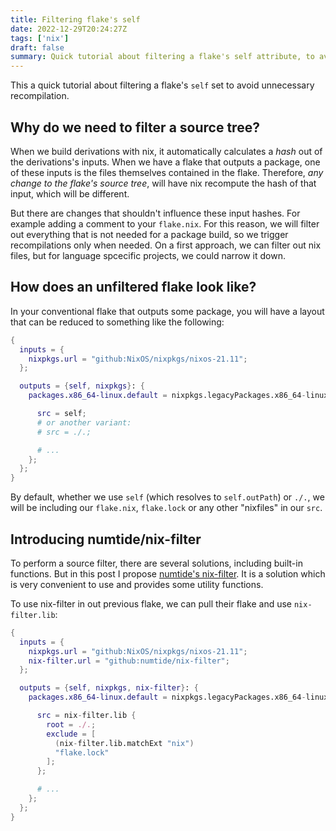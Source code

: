 ```yaml
---
title: Filtering flake's self
date: 2022-12-29T20:24:27Z
tags: ['nix']
draft: false
summary: Quick tutorial about filtering a flake's self attribute, to avoid unnecessary recompilation.
---
```


This a quick tutorial about filtering a flake's `self` set to avoid unnecessary recompilation.

## Why do we need to filter a source tree?

When we build derivations with nix, it automatically calculates a *hash* out of the derivations's inputs. When we have a flake that outputs a package, one of these inputs is the files themselves contained in the flake. Therefore, *any change to the flake's source tree*, will have nix recompute the hash of that input, which will be different.

But there are changes that shouldn't influence these input hashes. For example adding a comment to your `flake.nix`. For this reason, we will filter out everything that is not needed for a package build, so we trigger recompilations only when needed. On a first approach, we can filter out nix files, but for language spcecific projects, we could narrow it down.

## How does an unfiltered flake look like?

In your conventional flake that outputs some package, you will have a layout that can be reduced to something like the following:

```nix
{
  inputs = {
    nixpkgs.url = "github:NixOS/nixpkgs/nixos-21.11";
  };

  outputs = {self, nixpkgs}: {
    packages.x86_64-linux.default = nixpkgs.legacyPackages.x86_64-linux.stdenv.mkDerivation {

      src = self;
      # or another variant:
      # src = ./.;

      # ...
    };
  };
}
```

By default, whether we use `self` (which resolves to `self.outPath`) or `./.`, we will be including our `flake.nix`, `flake.lock` or any other "nixfiles" in our `src`.

## Introducing numtide/nix-filter

To perform a source filter, there are several solutions, including built-in functions. But in this post I propose [numtide's nix-filter](https://github.com/numtide/nix-filter). It is a solution which is very convenient to use and provides some utility functions.

To use nix-filter in out previous flake, we can pull their flake and use `nix-filter.lib`:

```nix
{
  inputs = {
    nixpkgs.url = "github:NixOS/nixpkgs/nixos-21.11";
    nix-filter.url = "github:numtide/nix-filter";
  };

  outputs = {self, nixpkgs, nix-filter}: {
    packages.x86_64-linux.default = nixpkgs.legacyPackages.x86_64-linux.stdenv.mkDerivation {

      src = nix-filter.lib {
        root = ./.;
        exclude = [
          (nix-filter.lib.matchExt "nix")
          "flake.lock"
        ];
      };

      # ...
    };
  };
}
```
